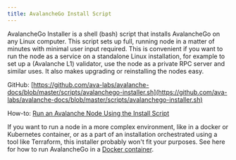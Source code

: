 ```yaml
---
title: AvalancheGo Install Script
---
```


AvalancheGo Installer is a shell (bash) script that installs AvalancheGo on any Linux computer. This script sets up full, running node in a matter of minutes with minimal user input required. This is convenient if you want to run the node as a service on a standalone Linux installation, for example to set up a (Avalanche L1) validator, use the node as a private RPC server and similar uses. It also makes upgrading or reinstalling the nodes easy.

GitHub: [https://github.com/ava-labs/avalanche-docs/blob/master/scripts/avalanchego-installer.sh](https://github.com/ava-labs/avalanche-docs/blob/master/scripts/avalanchego-installer.sh)

How-to: [Run an Avalanche Node Using the Install Script](/nodes/using-install-script/installing-avalanche-go)

If you want to run a node in a more complex environment, like in a docker or Kubernetes container, or as a part of an installation orchestrated using a tool like Terraform, this installer probably won't fit your purposes. See here for how to run AvalancheGo in a [Docker container](/tooling/guides/run-with-docker).